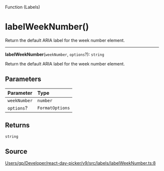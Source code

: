 <SectionTitle>Function (Labels)</SectionTitle>

# labelWeekNumber()

<Description>
Return the default ARIA label for the week number element.
</Description>

---

<a id="undefined" name="undefined"></a>

<SignatureMemberIdentifier>**labelWeekNumber**(`weekNumber`, `options`?): `string`</SignatureMemberIdentifier>

Return the default ARIA label for the week number element.

## Parameters

| Parameter | Type |
| :------ | :------ |
| `weekNumber` | `number` |
| `options`? | `FormatOptions` |

## Returns

`string`

## Source

[Users/gp/Developer/react-day-picker/v9/src/labels/labelWeekNumber.ts:8](https://github.com/gpbl/react-day-picker/blob/b97c86295/src/labels/labelWeekNumber.ts#L8)
